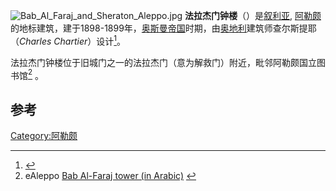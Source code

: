 [[File:Bab_Al_Faraj_and_Sheraton_Aleppo.jpg|thumb]]
'''法拉杰门钟楼'''（{{lang-ar|برج ساعة باب الفرج}}）是[[叙利亚|叙利亚]], [[阿勒颇|阿勒颇]]的地标建筑，建于1898-1899年，[[奥斯曼帝国|奥斯曼帝国]]时期，由[[奥地利|奥地利]]建筑师查尔斯提耶（''Charles Chartier''）设计<ref>{{Cite web |url=http://www.mjhar.com/ar-sy/NewsView/230/38492.aspx |title=Bab al-Faraj Clock Tower |access-date=2013-12-24 |archive-date=2013-12-24 |archive-url=https://web.archive.org/web/20131224235505/http://www.mjhar.com/ar-sy/NewsView/230/38492.aspx |dead-url=no }}</ref>。 

法拉杰门钟楼位于旧城门之一的法拉杰门（意为解救门）附近，毗邻阿勒颇国立图书馆<ref>eAleppo [http://www.esyria.sy/ealeppo/index.php?p=stories&category=places&filename=200808080930013 Bab Al-Faraj tower (in Arabic)] {{Wayback|url=http://www.esyria.sy/ealeppo/index.php?p=stories&category=places&filename=200808080930013 |date=20171011222151 }}</ref> 。

==参考==
{{reflist}}
{{coord|36.20402|37.15275|format=dms|type:landmark_region:SY|display=title}}

[[Category:阿勒颇|Category:阿勒颇]]